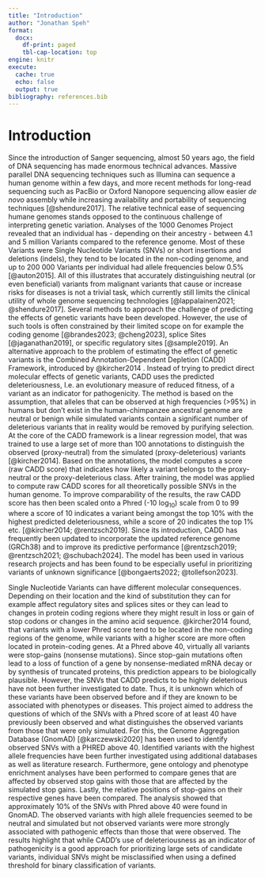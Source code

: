 ```yaml
---
title: "Introduction"
author: "Jonathan Speh"
format:
  docx:
    df-print: paged 
    tbl-cap-location: top
engine: knitr
execute: 
  cache: true
  echo: false
  output: true
bibliography: references.bib
---
```


# Introduction

Since the introduction of Sanger sequencing, almost 50 years ago, the field of DNA sequencing has made enormous technical advances. Massive parallel DNA sequencing techniques such as Illumina can sequence a human genome within a few days, and more recent methods for long-read sequencing such as PacBio or Oxford Nanopore sequencing allow easier *de novo* assembly while increasing availability and portability of sequencing techniques [@shendure2017]. The relative technical ease of sequencing humane genomes stands opposed to the continuous challenge of interpreting genetic variation. Analyses of the 1000 Genomes Project revealed that an individual has - depending on their ancestry - between 4.1 and 5 million Variants compared to the reference genome. Most of these Variants were Single Nucleotide Variants (SNVs) or short insertions and deletions (indels), they tend to be located in the non-coding genome, and up to 200 000 Variants per individual had allele frequencies below 0.5% [@auton2015]. All of this illustrates that accurately distinguishing neutral (or even beneficial) variants from malignant variants that cause or increase risks for diseases is not a trivial task, which currently still limits the clinical utility of whole genome sequencing technologies [@lappalainen2021; @shendure2017]. Several methods to approach the challenge of predicting the effects of genetic variants have been developed. However, the use of such tools is often constrained by their limited scope on for example the coding genome [@brandes2023; @cheng2023], splice Sites [@jaganathan2019], or specific regulatory sites [@sample2019]. An alternative approach to the problem of estimating the effect of genetic variants is the Combined Annotation-Dependent Depletion (CADD) Framework, introduced by @kircher2014 . Instead of trying to predict direct molecular effects of genetic variants, CADD uses the predicted deleteriousness, I.e. an evolutionary measure of reduced fitness, of a variant as an indicator for pathogenicity. The method is based on the assumption, that alleles that can be observed at high frequencies (\>95%) in humans but don't exist in the human-chimpanzee ancestral genome are neutral or benign while simulated variants contain a significant number of deleterious variants that in reality would be removed by purifying selection. At the core of the CADD framework is a linear regression model, that was trained to use a large set of more than 100 annotations to distinguish the observed (proxy-neutral) from the simulated (proxy-deleterious) variants [@kircher2014]. Based on the annotations, the model computes a score (raw CADD score) that indicates how likely a variant belongs to the proxy-neutral or the proxy-deleterious class. After training, the model was applied to compute raw CADD scores for all theoretically possible SNVs in the human genome. To improve comparability of the results, the raw CADD score has then been scaled onto a Phred (-10 log~10~) scale from 0 to 99 where a score of 10 indicates a variant being amongst the top 10% with the highest predicted deleteriousness, while a score of 20 indicates the top 1% etc. [@kircher2014; @rentzsch2019]. Since its introduction, CADD has frequently been updated to incorporate the updated reference genome (GRCh38) and to improve its predictive performance [@rentzsch2019; @rentzsch2021; @schubach2024]. The model has been used in various research projects and has been found to be especially useful in prioritizing variants of unknown significance [@bongaerts2022; @tollefson2023].

Single Nucleotide Variants can have different molecular consequences. Depending on their location and the kind of substitution they can for example affect regulatory sites and splices sites or they can lead to changes in protein coding regions where they might result in loss or gain of stop codons or changes in the amino acid sequence. @kircher2014 found, that variants with a lower Phred score tend to be located in the non-coding regions of the genome, while variants with a higher score are more often located in protein-coding genes. At a Phred above 40, virtually all variants were stop-gains (nonsense mutations). Since stop-gain mutations often lead to a loss of function of a gene by nonsense-mediated mRNA decay or by synthesis of truncated proteins, this prediction appears to be biologically plausible. However, the SNVs that CADD predicts to be highly deleterious have not been further investigated to date. Thus, it is unknown which of these variants have been observed before and if they are known to be associated with phenotypes or diseases. This project aimed to address the questions of which of the SNVs with a Phred score of at least 40 have previously been observed and what distinguishes the observed variants from those that were only simulated. For this, the Genome Aggregation Database (GnomAD) [@karczewski2020] has been used to identify observed SNVs with a PHRED above 40. Identified variants with the highest allele frequencies have been further investigated using additional databases as well as literature research. Furthermore, gene ontology and phenotype enrichment analyses have been performed to compare genes that are affected by observed stop gains with those that are affected by the simulated stop gains. Lastly, the relative positions of stop-gains on their respective genes have been compared. The analysis showed that approximately 10% of the SNVs with Phred above 40 were found in GnomAD. The observed variants with high allele frequencies seemed to be neutral and simulated but not observed variants were more strongly associated with pathogenic effects than those that were observed. The results highlight that while CADD's use of deleteriousness as an indicator of pathogenicity is a good approach for prioritizing large sets of candidate variants, individual SNVs might be misclassified when using a defined threshold for binary classification of variants.
